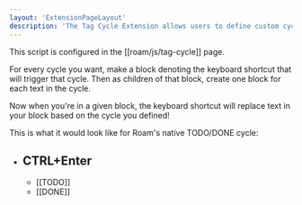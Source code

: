 ```yaml
---
layout: 'ExtensionPageLayout'
description: 'The Tag Cycle Extension allows users to define custom cycles tied to a keyboard shortcut!'
---
```


This script is configured in the [[roam/js/tag-cycle]] page.

For every cycle you want, make a block denoting the keyboard shortcut that will trigger that cycle. Then as children of that block, create one block for each text in the cycle.

Now when you're in a given block, the keyboard shortcut will replace text in your block based on the cycle you defined!

This is what it would look like for Roam's native TODO/DONE cycle:

- CTRL+Enter
    -
    - [[TODO]]
    - [[DONE]]
